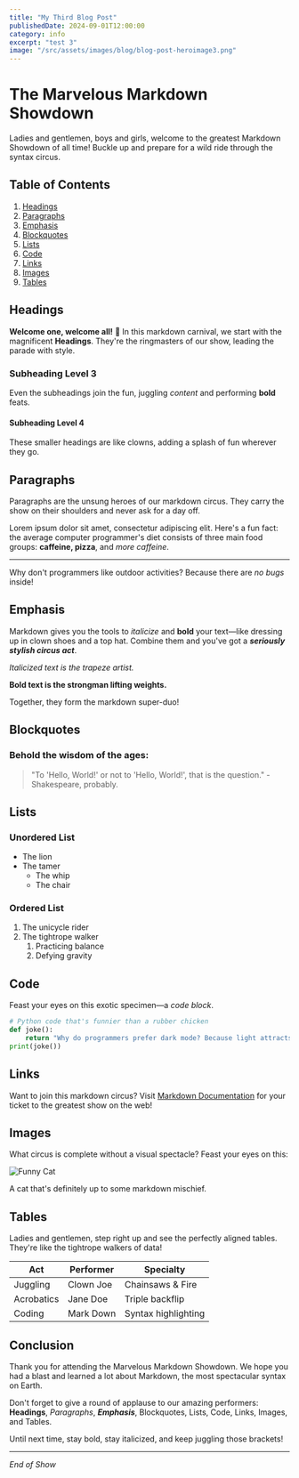 ```yaml
---
title: "My Third Blog Post"
publishedDate: 2024-09-01T12:00:00
category: info
excerpt: "test 3"
image: "/src/assets/images/blog/blog-post-heroimage3.png"
---
```


# The Marvelous Markdown Showdown

Ladies and gentlemen, boys and girls, welcome to the greatest Markdown Showdown of all time! Buckle up and prepare for a wild ride through the syntax circus.

## Table of Contents

1. [Headings](#headings)
2. [Paragraphs](#paragraphs)
3. [Emphasis](#emphasis)
4. [Blockquotes](#blockquotes)
5. [Lists](#lists)
6. [Code](#code)
7. [Links](#links)
8. [Images](#images)
9. [Tables](#tables)

## Headings

**Welcome one, welcome all!** 🎪 In this markdown carnival, we start with the magnificent **Headings**. They're the ringmasters of our show, leading the parade with style.

### Subheading Level 3

Even the subheadings join the fun, juggling _content_ and performing **bold** feats.

#### Subheading Level 4

These smaller headings are like clowns, adding a splash of fun wherever they go.

## Paragraphs

Paragraphs are the unsung heroes of our markdown circus. They carry the show on their shoulders and never ask for a day off.

Lorem ipsum dolor sit amet, consectetur adipiscing elit. Here's a fun fact: the average computer programmer's diet consists of three main food groups: **caffeine, pizza**, and *more caffeine*.

---

Why don't programmers like outdoor activities? Because there are _no bugs_ inside!

## Emphasis

Markdown gives you the tools to *italicize* and **bold** your text—like dressing up in clown shoes and a top hat. Combine them and you've got a **_seriously stylish circus act_**.

*Italicized text is the trapeze artist.*

**Bold text is the strongman lifting weights.**

Together, they form the markdown super-duo!

## Blockquotes

### Behold the wisdom of the ages:
> "To 'Hello, World!' or not to 'Hello, World!', that is the question." - Shakespeare, probably.

## Lists

### Unordered List

- The lion
- The tamer
  - The whip
  - The chair

### Ordered List

1. The unicycle rider
2. The tightrope walker
   1. Practicing balance
   2. Defying gravity

## Code

Feast your eyes on this exotic specimen—a _code block_.

```python
# Python code that's funnier than a rubber chicken
def joke():
    return "Why do programmers prefer dark mode? Because light attracts bugs!"
print(joke())
```

## Links

Want to join this markdown circus? Visit [Markdown Documentation](https://www.markdownguide.org/) for your ticket to the greatest show on the web!

## Images

What circus is complete without a visual spectacle? Feast your eyes on this:

![Funny Cat](https://via.placeholder.com/150)

A cat that's definitely up to some markdown mischief.

## Tables

Ladies and gentlemen, step right up and see the perfectly aligned tables. They're like the tightrope walkers of data!

| Act       | Performer  | Specialty            |
| --------- | ---------- | -------------------- |
| Juggling  | Clown Joe  | Chainsaws & Fire     |
| Acrobatics| Jane Doe   | Triple backflip      |
| Coding    | Mark Down  | Syntax highlighting  |

## Conclusion

Thank you for attending the Marvelous Markdown Showdown. We hope you had a blast and learned a lot about Markdown, the most spectacular syntax on Earth.

Don't forget to give a round of applause to our amazing performers: **Headings**, *Paragraphs*, **_Emphasis_**, Blockquotes, Lists, Code, Links, Images, and Tables.

Until next time, stay bold, stay italicized, and keep juggling those brackets!

---

_End of Show_
